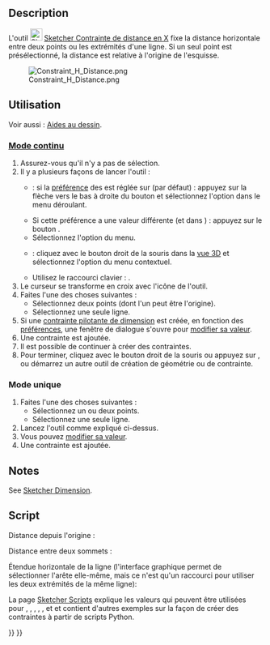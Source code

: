 <languages/>

{{Docnav/fr
|[[Sketcher_Dimension/fr|Contrainte de dimension]]
|[[Sketcher_ConstrainDistanceY/fr|Contrainte distance en Y]]
|[[Sketcher_Workbench/fr|Atelier Sketcher]]
|IconL=Sketcher_Dimension.svg‎
|IconR=Sketcher_ConstrainDistanceY.svg
|IconC=Workbench_Sketcher.svg
}}

{{GuiCommand/fr
|Name=Sketcher ConstrainDistanceX
|Name/fr=Sketcher Contrainte de distance en X
|MenuLocation=Esquisse → Contraintes d'esquisse → Contrainte de distance horizontale
|Workbenches=[[Sketcher_Workbench/fr|Sketcher]]
|Shortcut={{KEY|L}}
|SeeAlso=[[Sketcher_ConstrainDistance/fr|Sketcher Contrainte de distance]], [[Sketcher_ConstrainDistanceY/fr|Sketcher Contrainte de distance verticale]]
}}

==Description==

L'outil [[Image:Sketcher_ConstrainDistanceX.svg|24px]] [[Sketcher_ConstrainDistanceX/fr|Sketcher Contrainte de distance en X]] fixe la distance horizontale entre deux points ou les extrémités d'une ligne. Si un seul point est présélectionné, la distance est relative à l'origine de l'esquisse.

[[File:Constraint_H_Distance.png]]

<span id="Usage"></span>
==Utilisation==

Voir aussi : [[Sketcher_Workbench/fr#Aides_au_dessin|Aides au dessin]].

<span id="Continue_mode"></span>
===[[Sketcher_Workbench/fr#Modes_continus|Mode continu]]===

# Assurez-vous qu'il n'y a pas de sélection.
# Il y a plusieurs façons de lancer l'outil :
#* {{Version/fr|1.0}} : si la [[Sketcher_Preferences/fr#Général|préférence]] des {{MenuCommand|contraintes des dimensions}} est réglée sur {{Value|Outil unique}} (par défaut) : appuyez sur la flèche vers le bas à droite du bouton {{Button|[[Image:Sketcher_Dimension.svg||x16px]][[Image:Toolbar_flyout_arrow.svg|x16px]]}} et sélectionnez l'option {{MenuCommand|[[Image:Sketcher_ConstrainDistanceX.svg|16px]] Contrainte distance horizontale}} dans le menu déroulant.
#* Si cette préférence a une valeur différente (et dans {{VersionMinus/fr|0.21}}) : appuyez sur le bouton {{Button|[[Image:Sketcher_ConstrainDistanceX.svg|16px]] [[Sketcher_ConstrainDistanceX/fr|Contrainte distance horizontale]]}}.
#* Sélectionnez l'option {{MenuCommand|Esquisse → Contraintes d'esquisse → [[Image:Sketcher_ConstrainDistanceX.svg|16px]] Contrainte distance horizontale}} du menu.
#* {{Version/fr|1.0}} : cliquez avec le bouton droit de la souris dans la [[3D_view/fr|vue 3D]] et sélectionnez l'option {{MenuCommand|Dimension → [[Image:Sketcher_ConstrainDistanceX.svg|16px]] Contrainte distance horizontale}} du menu contextuel.
#* Utilisez le raccourci clavier : {{KEY|L}}.
# Le curseur se transforme en croix avec l'icône de l'outil.
# Faites l'une des choses suivantes :
#* Sélectionnez deux points (dont l'un peut être l'origine).
#* Sélectionnez une seule ligne.
# Si une [[Sketcher_ToggleDrivingConstraint/fr|contrainte pilotante de dimension]] est créée, en fonction des [[Sketcher_Preferences/fr#Affichage|préférences]], une fenêtre de dialogue s'ouvre pour [[Sketcher_Workbench/fr#Modifier_les_contraintes|modifier sa valeur]].
# Une contrainte est ajoutée.
# Il est possible de continuer à créer des contraintes.
# Pour terminer, cliquez avec le bouton droit de la souris ou appuyez sur {{KEY|Échap}}, ou démarrez un autre outil de création de géométrie ou de contrainte.

<span id="Run-once_mode"></span>
===Mode unique===

<div class="mw-translate-fuzzy">
# Faites l'une des choses suivantes :
#* Sélectionnez un ou deux points.
#* Sélectionnez une seule ligne.
# Lancez l'outil comme expliqué ci-dessus.
# Vous pouvez [[Sketcher_Workbench/fr#Modifier_les_contraintes|modifier sa valeur]].
# Une contrainte est ajoutée.
</div>

==Notes==

See [[Sketcher_Dimension#Notes|Sketcher Dimension]].

<span id="Scripting"></span>
==Script==

Distance depuis l'origine :

{{Code|code=Sketch.addConstraint(Sketcher.Constraint('DistanceX', Edge, PointOfEdge, -1, 1, App.Units.Quantity('123.0 mm')))}}

Distance entre deux sommets :

{{Code|code=Sketch.addConstraint(Sketcher.Constraint('DistanceX', Edge1, PointOfEdge1, Edge2, PointOfEdge2, App.Units.Quantity('123.0 mm')))}}

Étendue horizontale de la ligne (l'interface graphique permet de sélectionner l'arête elle-même, mais ce n'est qu'un raccourci pour utiliser les deux extrémités de la même ligne):

{{Code|code=Sketch.addConstraint(Sketcher.Constraint('DistanceX', Line, 1, Line, 2, App.Units.Quantity('123.0 mm')))}}

La page [[Sketcher_scripting/fr|Sketcher Scripts]] explique les valeurs qui peuvent être utilisées pour {{incode|Edge1}}, {{incode|Edge2}}, {{incode|Edge}}, {{incode| PointOfEdge1}}, {{incode| PointOfEdge2}}, {{incode|PointOfEdge}} et {{incode|Line}} et contient d'autres exemples sur la façon de créer des contraintes à partir de scripts Python.


{{Docnav/fr
|[[Sketcher_Dimension/fr|Contrainte de dimension]]
|[[Sketcher_ConstrainDistanceY/fr|Contrainte distance en Y]]
|[[Sketcher_Workbench/fr|Atelier Sketcher]]
|IconL=Sketcher_Dimension.svg‎
|IconR=Sketcher_ConstrainDistanceY.svg
|IconC=Workbench_Sketcher.svg
}}

{{Sketcher_Tools_navi{{#translation:}}}}
{{Userdocnavi{{#translation:}}}}